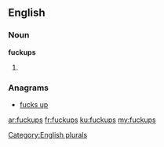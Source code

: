 ==English==

===Noun===
'''fuckups'''

# {{plural of|[[fuckup]]}}

===Anagrams===
* [[fucks up#English|fucks up]]

[[Category:English plurals]]

[[ar:fuckups]]
[[fr:fuckups]]
[[ku:fuckups]]
[[my:fuckups]]